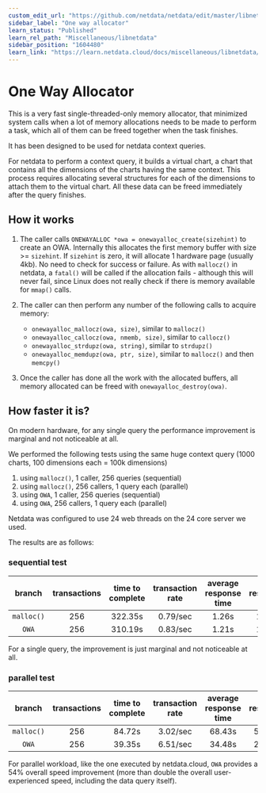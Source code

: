 ```yaml
---
custom_edit_url: "https://github.com/netdata/netdata/edit/master/libnetdata/onewayalloc/README.md"
sidebar_label: "One way allocator"
learn_status: "Published"
learn_rel_path: "Miscellaneous/libnetdata"
sidebar_position: "1604480"
learn_link: "https://learn.netdata.cloud/docs/miscellaneous/libnetdata/one-way-allocator"
---
```



# One Way Allocator

This is a very fast single-threaded-only memory allocator, that minimized system calls
when a lot of memory allocations needs to be made to perform a task, which all of them
can be freed together when the task finishes.

It has been designed to be used for netdata context queries.

For netdata to perform a context query, it builds a virtual chart, a chart that contains
all the dimensions of the charts having the same context. This process requires allocating
several structures for each of the dimensions to attach them to the virtual chart. All
these data can be freed immediately after the query finishes.

## How it works

1. The caller calls `ONEWAYALLOC *owa = onewayalloc_create(sizehint)` to create an OWA.
   Internally this allocates the first memory buffer with size >= `sizehint`.
   If `sizehint` is zero, it will allocate 1 hardware page (usually 4kb).
   No need to check for success or failure. As with `mallocz()` in netdata, a `fatal()`
   will be called if the allocation fails - although this will never fail, since Linux
   does not really check if there is memory available for `mmap()` calls.
   
2. The caller can then perform any number of the following calls to acquire memory:
   - `onewayalloc_mallocz(owa, size)`, similar to `mallocz()`
   - `onewayalloc_callocz(owa, nmemb, size)`, similar to `callocz()`
   - `onewayalloc_strdupz(owa, string)`, similar to `strdupz()`
   - `onewayalloc_memdupz(owa, ptr, size)`, similar to `mallocz()` and then `memcpy()`
   
3. Once the caller has done all the work with the allocated buffers, all memory allocated 
   can be freed with `onewayalloc_destroy(owa)`.

## How faster it is?

On modern hardware, for any single query the performance improvement is marginal and not
noticeable at all.

We performed the following tests using the same huge context query (1000 charts,
100 dimensions each = 100k dimensions)

1. using `mallocz()`, 1 caller, 256 queries (sequential)
2. using `mallocz()`, 256 callers, 1 query each (parallel)
3. using `OWA`, 1 caller, 256 queries (sequential)
4. using `OWA`, 256 callers, 1 query each (parallel)

Netdata was configured to use 24 web threads on the 24 core server we used.

The results are as follows:

### sequential test

branch|transactions|time to complete|transaction rate|average response time|min response time|max response time
:---:|:---:|:---:|:---:|:---:|:---:|:---:|
`malloc()`|256|322.35s|0.79/sec|1.26s|1.01s|1.87s
`OWA`|256|310.19s|0.83/sec|1.21s|1.04s|1.63s

For a single query, the improvement is just marginal and not noticeable at all.

### parallel test

branch|transactions|time to complete|transaction rate|average response time|min response time|max response time
:---:|:---:|:---:|:---:|:---:|:---:|:---:|
`malloc()`|256|84.72s|3.02/sec|68.43s|50.20s|84.71s
`OWA`|256|39.35s|6.51/sec|34.48s|20.55s|39.34s

For parallel workload, like the one executed by netdata.cloud, `OWA` provides a 54% overall speed improvement (more than double the overall
user-experienced speed, including the data query itself).
